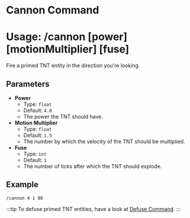 # Cannon Command
# Usage: /cannon \[power] \[motionMultiplier] \[fuse]
Fire a primed TNT entity in the direction you're looking.

## Parameters
- **Power**
  + Type: `float`
  + Default: `4.0`
  + The power the TNT should have.
- **Motion Multiplier**
  + Type: `float`
  + Default: `1.5`
  + The number by which the velocity of the TNT should be multiplied.
- **Fuse**
  + Type: `int`
  + Default: `1`
  + The number of ticks after which the TNT should explode.

## Example
`/cannon 4 1 80`

:::tip
To defuse primed TNT entities, have a look at [Defuse Command](./defuse).
:::